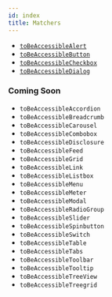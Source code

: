 ```yaml
---
id: index
title: Matchers
---
```


- [`toBeAccessibleAlert`](/matchers/alert)
- [`toBeAccessibleButton`](/matchers/button)
- [`toBeAccessibleCheckbox`](/matchers/checkbox)
- [`toBeAccessibleDialog`](/matchers/alertdialog)

### Coming Soon

- `toBeAccessibleAccordion`
- `toBeAccessibleBreadcrumb`
- `toBeAccessibleCarousel`
- `toBeAccessibleCombobox`
- `toBeAccessibleDisclosure`
- `toBeAccessibleFeed`
- `toBeAccessibleGrid`
- `toBeAccessibleLink`
- `toBeAccessibleListbox`
- `toBeAccessibleMenu`
- `toBeAccessibleMeter`
- `toBeAccessibleModal`
- `toBeAccessibleRadioGroup`
- `toBeAccessibleSlider`
- `toBeAccessibleSpinbutton`
- `toBeAccessibleSwitch`
- `toBeAccessibleTable`
- `toBeAccessibleTabs`
- `toBeAccessibleToolbar`
- `toBeAccessibleTooltip`
- `toBeAccessibleTreeView`
- `toBeAccessibleTreegrid`
